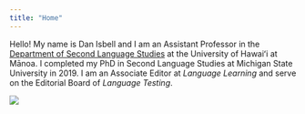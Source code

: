 ```yaml
---
title: "Home"
---
```


Hello! My name is Dan Isbell and I am an Assistant Professor in the [Department of Second Language Studies](https://www.hawaii.edu/sls/) at the University of Hawaiʻi at Mānoa. I completed my PhD in Second Language Studies at Michigan State University in 2019. I am an Associate Editor at *Language Learning* and serve on the Editorial Board of *Language Testing*. 

![](isbell_word_cloud.png){fig-alt="a word cloud showing common words that show up in my research"}
